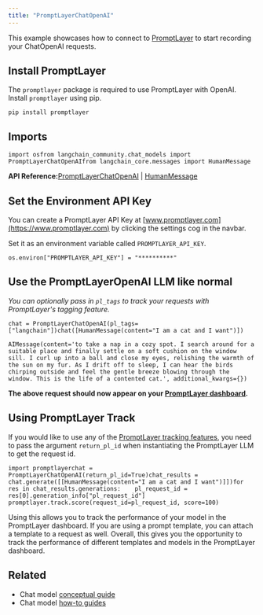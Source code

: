 ```yaml
---
title: "PromptLayerChatOpenAI"
---
```


This example showcases how to connect to [PromptLayer](https://www.promptlayer.com) to start recording your ChatOpenAI requests.

## Install PromptLayer

The `promptlayer` package is required to use PromptLayer with OpenAI. Install `promptlayer` using pip.

```
pip install promptlayer
```

## Imports

```
import osfrom langchain_community.chat_models import PromptLayerChatOpenAIfrom langchain_core.messages import HumanMessage
```

**API Reference:**[PromptLayerChatOpenAI](https://python.langchain.com/api_reference/community/chat_models/langchain_community.chat_models.promptlayer_openai.PromptLayerChatOpenAI.html) | [HumanMessage](https://python.langchain.com/api_reference/core/messages/langchain_core.messages.human.HumanMessage.html)

## Set the Environment API Key

You can create a PromptLayer API Key at [www.promptlayer.com](https://www.promptlayer.com) by clicking the settings cog in the navbar.

Set it as an environment variable called `PROMPTLAYER_API_KEY`.

```
os.environ["PROMPTLAYER_API_KEY"] = "**********"
```

## Use the PromptLayerOpenAI LLM like normal

*You can optionally pass in `pl_tags` to track your requests with PromptLayer's tagging feature.*

```
chat = PromptLayerChatOpenAI(pl_tags=["langchain"])chat([HumanMessage(content="I am a cat and I want")])
```

```
AIMessage(content='to take a nap in a cozy spot. I search around for a suitable place and finally settle on a soft cushion on the window sill. I curl up into a ball and close my eyes, relishing the warmth of the sun on my fur. As I drift off to sleep, I can hear the birds chirping outside and feel the gentle breeze blowing through the window. This is the life of a contented cat.', additional_kwargs={})
```

**The above request should now appear on your [PromptLayer dashboard](https://www.promptlayer.com).**

## Using PromptLayer Track

If you would like to use any of the [PromptLayer tracking features](https://magniv.notion.site/Track-4deee1b1f7a34c1680d085f82567dab9), you need to pass the argument `return_pl_id` when instantiating the PromptLayer LLM to get the request id.

```
import promptlayerchat = PromptLayerChatOpenAI(return_pl_id=True)chat_results = chat.generate([[HumanMessage(content="I am a cat and I want")]])for res in chat_results.generations:    pl_request_id = res[0].generation_info["pl_request_id"]    promptlayer.track.score(request_id=pl_request_id, score=100)
```

Using this allows you to track the performance of your model in the PromptLayer dashboard. If you are using a prompt template, you can attach a template to a request as well. Overall, this gives you the opportunity to track the performance of different templates and models in the PromptLayer dashboard.

## Related

* Chat model [conceptual guide](/src/oss/concepts/chat_models)
* Chat model [how-to guides](/src/oss/how_to/#chat-models)
